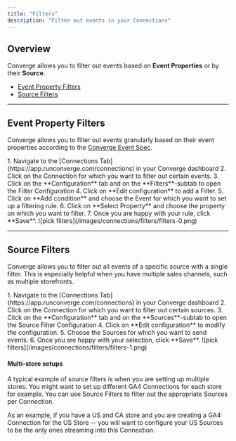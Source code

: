 ```yaml
---
title: "Filters"
description: "Filter out events in your Connections"
---
```


## Overview

Converge allows you to filter out events based on **Event Properties** or by their **Source**.
- [Event Property Filters](#event-property-filters)
- [Source Filters](#source-filters) 

---

## Event Property Filters

Converge allows you to filter out events granularly based on their event properties according to the [Converge Event Spec](/sources/converge-spec).

<Accordion icon="location-dot" title="How to set up a Event Property Filter">
1. Navigate to the [Connections Tab](https://app.runconverge.com/connections) in your Converge dashboard
2. Click on the Connection for which you want to filter out certain events.
3. Click on the **Configuration** tab and on the **Filters**-subtab to open the Filter Configuration
4. Click on **Edit configuration** to add a Filter.
5. Click on **Add condition** and choose the Event for which you want to set up a filtering rule. 
6. Click on **Select Property** and choose the property on which you want to filter.
7. Once you are happy with your rule, click **Save**.
    ![pick filters](/images/connections/filters/filters-0.png)
</Accordion>


---

## Source Filters

Converge allows you to filter out all events of a specific source with a single filter. 
This is especially helpful when you have multiple sales channels, such as multiple storefronts.

<Accordion icon="location-dot" title="How to set up a Source Filter">
1. Navigate to the [Connections Tab](https://app.runconverge.com/connections) in your Converge dashboard
2. Click on the Connection for which you want to filter out certain sources.
3. Click on the **Configuration** tab and on the **Sources**-subtab to open the Source Filter Configuration
4. Click on **Edit configuration** to modify the configuration.
5. Choose the Sources for which you want to send events.
6. Once you are happy with your selection, click **Save**.
    ![pick filters](/images/connections/filters/filters-1.png)
</Accordion>

#### Multi-store setups

A typical example of source filters is when you are setting up multiple stores.
You might want to set up different GA4 Connections for each store for example. 
You can use Source Filters to filter out the appropriate Sources per Connection.

As an example, if you have a US and CA store and you are creating a GA4 Connection for the US Store -- you will want to configure your US Sources to be the only ones streaming into this Connection.
